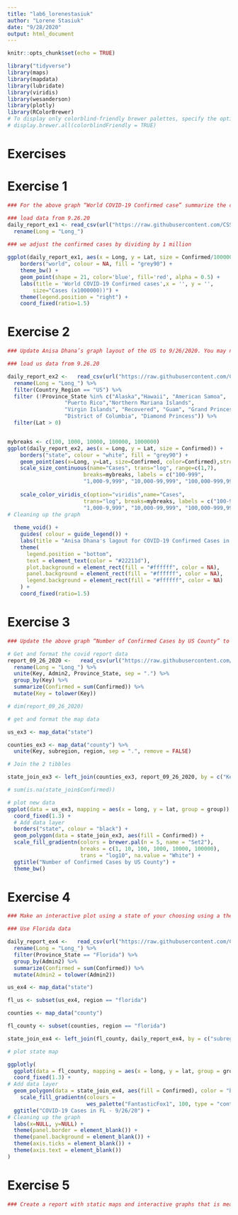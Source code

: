 ```yaml
---
title: "lab6_lorenestasiuk"
author: "Lorene Stasiuk"
date: "9/28/2020"
output: html_document
---
```


```r
knitr::opts_chunk$set(echo = TRUE)
```

```r
library("tidyverse")
library(maps)
library(mapdata)
library(lubridate)
library(viridis)
library(wesanderson)
library(plotly)
library(RColorBrewer)
# To display only colorblind-friendly brewer palettes, specify the option colorblindFriendly = TRUE as follow:
# display.brewer.all(colorblindFriendly = TRUE)
```


# Exercises

# Exercise 1
```r
### For the above graph “World COVID-19 Confirmed case” summarize the counts for each Country on the graph and update the graph to 9/26/2020. You may need to adjust the size of the points.

### load data from 9.26.20
daily_report_ex1 <- read_csv(url("https://raw.githubusercontent.com/CSSEGISandData/COVID-19/master/csse_covid_19_data/csse_covid_19_daily_reports/09-26-2020.csv")) %>% 
  rename(Long = "Long_") 
    
### we adjust the confirmed cases by dividing by 1 million

ggplot(daily_report_ex1, aes(x = Long, y = Lat, size = Confirmed/1000000)) +
    borders("world", colour = NA, fill = "grey90") +
    theme_bw() +
    geom_point(shape = 21, color='blue', fill='red', alpha = 0.5) +
    labs(title = 'World COVID-19 Confirmed cases',x = '', y = '',
        size="Cases (x1000000))") +
    theme(legend.position = "right") +
    coord_fixed(ratio=1.5)
```

# Exercise 2
```r
### Update Anisa Dhana’s graph layout of the US to 9/26/2020. You may need to adjust the size of the points.

### load us data from 9.26.20

daily_report_ex2 <-   read_csv(url("https://raw.githubusercontent.com/CSSEGISandData/COVID-19/master/csse_covid_19_data/csse_covid_19_daily_reports/09-26-2020.csv")) %>% 
  rename(Long = "Long_") %>% 
  filter(Country_Region == "US") %>% 
  filter (!Province_State %in% c("Alaska","Hawaii", "American Samoa",
                  "Puerto Rico","Northern Mariana Islands", 
                  "Virgin Islands", "Recovered", "Guam", "Grand Princess",
                  "District of Columbia", "Diamond Princess")) %>% 
  filter(Lat > 0)


mybreaks <- c(100, 1000, 10000, 100000, 1000000)
ggplot(daily_report_ex2, aes(x = Long, y = Lat, size = Confirmed)) +
    borders("state", colour = "white", fill = "grey90") +
    geom_point(aes(x=Long, y=Lat, size=Confirmed, color=Confirmed),stroke=F, alpha=0.7) +
    scale_size_continuous(name="Cases", trans="log", range=c(1,7), 
                        breaks=mybreaks, labels = c("100-999",
                        "1,000-9,999", "10,000-99,999", "100,000-999,999", "1,000,000-9,999,999")) +
  
    scale_color_viridis_c(option="viridis",name="Cases",
                        trans="log", breaks=mybreaks, labels = c("100-999",
                        "1,000-9,999", "10,000-99,999", "100,000-999,999", "1,000,000-9,999,999"))  +
# Cleaning up the graph
  
  theme_void() + 
    guides( colour = guide_legend()) +
    labs(title = "Anisa Dhana's lagout for COVID-19 Confirmed Cases in the US - 9/26/20") +
    theme(
      legend.position = "bottom",
      text = element_text(color = "#22211d"),
      plot.background = element_rect(fill = "#ffffff", color = NA), 
      panel.background = element_rect(fill = "#ffffff", color = NA), 
      legend.background = element_rect(fill = "#ffffff", color = NA)
    ) +
    coord_fixed(ratio=1.5)

```


# Exercise 3
```r
### Update the above graph “Number of Confirmed Cases by US County” to 9/26/2020 and use a different color scheme or theme

# Get and format the covid report data
report_09_26_2020 <-   read_csv(url("https://raw.githubusercontent.com/CSSEGISandData/COVID-19/master/csse_covid_19_data/csse_covid_19_daily_reports/09-26-2020.csv")) %>% 
  rename(Long = "Long_") %>% 
  unite(Key, Admin2, Province_State, sep = ".") %>% 
  group_by(Key) %>% 
  summarize(Confirmed = sum(Confirmed)) %>% 
  mutate(Key = tolower(Key))

# dim(report_09_26_2020)

# get and format the map data

us_ex3 <- map_data("state")

counties_ex3 <- map_data("county") %>% 
  unite(Key, subregion, region, sep = ".", remove = FALSE)

# Join the 2 tibbles

state_join_ex3 <- left_join(counties_ex3, report_09_26_2020, by = c("Key"))

# sum(is.na(state_join$Confirmed))

# plot new data
ggplot(data = us_ex3, mapping = aes(x = long, y = lat, group = group)) + 
  coord_fixed(1.3) + 
  # Add data layer
  borders("state", colour = "black") +
  geom_polygon(data = state_join_ex3, aes(fill = Confirmed)) +
  scale_fill_gradientn(colors = brewer.pal(n = 5, name = "Set2"),
                       breaks = c(1, 10, 100, 1000, 10000, 100000),
                       trans = "log10", na.value = "White") +
  ggtitle("Number of Confirmed Cases by US County") +
  theme_bw() 

```

# Exercise 4
```r
### Make an interactive plot using a state of your choosing using a theme different from used in the above examples.

### Use Florida data

daily_report_ex4 <-   read_csv(url("https://raw.githubusercontent.com/CSSEGISandData/COVID-19/master/csse_covid_19_data/csse_covid_19_daily_reports/09-26-2020.csv")) %>% 
  rename(Long = "Long_") %>% 
  filter(Province_State == "Florida") %>% 
  group_by(Admin2) %>% 
  summarize(Confirmed = sum(Confirmed)) %>% 
  mutate(Admin2 = tolower(Admin2))

us_ex4 <- map_data("state")

fl_us <- subset(us_ex4, region == "florida")

counties <- map_data("county")

fl_county <- subset(counties, region == "florida")

state_join_ex4 <- left_join(fl_county, daily_report_ex4, by = c("subregion" = "Admin2")) 

# plot state map

ggplotly(
  ggplot(data = fl_county, mapping = aes(x = long, y = lat, group = group)) + 
  coord_fixed(1.3) + 
# Add data layer
  geom_polygon(data = state_join_ex4, aes(fill = Confirmed), color = "black") +
    scale_fill_gradientn(colours = 
                         wes_palette("FantasticFox1", 100, type = "continuous")) +
  ggtitle("COVID-19 Cases in FL - 9/26/20") +
# Cleaning up the graph
  labs(x=NULL, y=NULL) +
  theme(panel.border = element_blank()) +
  theme(panel.background = element_blank()) +
  theme(axis.ticks = element_blank()) +
  theme(axis.text = element_blank())
)
```

# Exercise 5
```r
### Create a report with static maps and interactive graphs that is meant to be read by others (e.g. your friends and family). Hide warnings, messages and even the code you used so that it is readable. Included references. Link to the Lab 10 report from your Github site. Submit the link to Moodle. animations that is meant to be read by others (e.g. your friends and family). Hide warnings, messages and even the code you used so that it is readable. Included references. Link to the Lab 6 report from your Github site. Submit the link to Moodle.


```